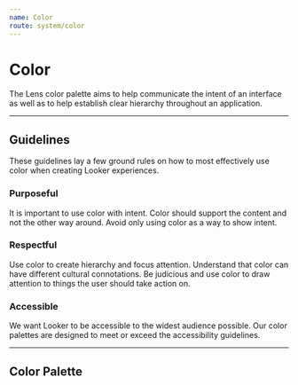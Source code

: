 ```yaml
---
name: Color
route: system/color
---
```



# Color

The Lens color palette aims to help communicate the intent of an interface
as well as to help establish clear hierarchy throughout an application.

---

## Guidelines

These guidelines lay a few ground rules on how to most effectively use color when creating Looker experiences.

### **Purposeful**

It is important to use color with intent. Color should support the content and not the other way around. Avoid only using color as a way to show intent.

### **Respectful**

Use color to create hierarchy and focus attention. Understand that color can have different cultural connotations. Be judicious and use color to draw attention to things the user should take action on.

### **Accessible**

We want Looker to be accessible to the widest audience possible. Our color palettes are designed to meet or exceed the accessibility guidelines.

---

## Color Palette

<ColorPalette
  file="XZUILHEQBKTus121SD99nrFN"
  page="Swatches"
  frame="contrast"
  accessToken="16-4ef5a47f-6cd6-4372-95c3-2d581b1d4bbf"
/>
